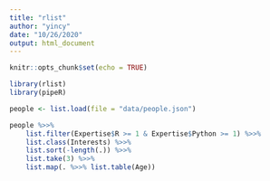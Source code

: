 ```yaml
---
title: "rlist"
author: "yincy"
date: "10/26/2020"
output: html_document
---
```


```r
knitr::opts_chunk$set(echo = TRUE)
```

```r
library(rlist)
library(pipeR)
```

```r
people <- list.load(file = "data/people.json")

people %>>% 
    list.filter(Expertise$R >= 1 & Expertise$Python >= 1) %>>% 
    list.class(Interests) %>>% 
    list.sort(-length(.)) %>>% 
    list.take(3) %>>% 
    list.map(. %>>% list.table(Age))
```

